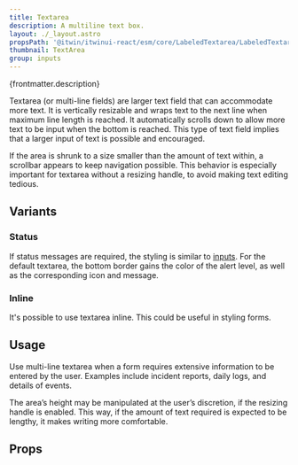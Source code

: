 ```yaml
---
title: Textarea
description: A multiline text box.
layout: ./_layout.astro
propsPath: '@itwin/itwinui-react/esm/core/LabeledTextarea/LabeledTextarea.d.ts'
thumbnail: TextArea
group: inputs
---
```



<p>{frontmatter.description}</p>

<LiveExample src='Textarea.main.tsx' truncate={false}>
  <AllExamples.TextareaMainExample client:load />
</LiveExample>

Textarea (or multi-line fields) are larger text field that can accommodate more text. It is vertically resizable and wraps text to the next line when maximum line length is reached. It automatically scrolls down to allow more text to be input when the bottom is reached. This type of text field implies that a larger input of text is possible and encouraged.

<LiveExample src='Textarea.scroll.tsx'>
  <AllExamples.TextareaScrollExample client:load />
</LiveExample>

If the area is shrunk to a size smaller than the amount of text within, a scrollbar appears to keep navigation possible. This behavior is especially important for textarea without a resizing handle, to avoid making text editing tedious.

## Variants

### Status

<LiveExample src='Textarea.status.tsx'>
  <AllExamples.TextareaStatusExample client:load />
</LiveExample>

If status messages are required, the styling is similar to [inputs](input). For the default textarea, the bottom border gains the color of the alert level, as well as the corresponding icon and message.

### Inline

<LiveExample src='Textarea.inline.tsx'>
  <AllExamples.TextareaInlineExample client:load />
</LiveExample>

It's possible to use textarea inline. This could be useful in styling forms.

## Usage

Use multi-line textarea when a form requires extensive information to be entered by the user. Examples include incident reports, daily logs, and details of events.

The area’s height may be manipulated at the user’s discretion, if the resizing handle is enabled. This way, if the amount of text required is expected to be lengthy, it makes writing more comfortable.

## Props

<PropsTable path={frontmatter.propsPath} />
